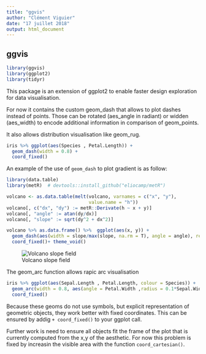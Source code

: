 ```yaml
---
title: "ggvis"
author: "Clément Viguier"
date: "17 juillet 2018"
output: html_document
---
```

## ggvis

```r
library(ggvis)
library(ggplot2)
library(tidyr)
```

This package is an extension of ggplot2 to enable faster design exploration for data visualisation.
 
For now it contains the custom geom_dash that allows to plot dashes instead of points.
Those can be rotated (aes_angle in radiant) or widden (aes_width) to encode additional information in comparison of geom_points.

It also allows distribution visualisation like geom_rug.

```r
iris %>% ggplot(aes(Species , Petal.Length)) +
  geom_dash(width = 0.8) +
  coord_fixed()
```

An example of the use of `geom_dash` to plot gradient is as follow:

```r
library(data.table)
library(metR)  # devtools::install_github("eliocamp/metR")

volcano <- as.data.table(melt(volcano, varnames = c("x", "y"),
                              value.name = "h"))
volcano[, c("dx", "dy") := metR::Derivate(h ~ x + y)]
volcano[, "angle" := atan(dy/dx)]
volcano[, "slope" := sqrt(dy^2 + dx^2)]

volcano %>% as.data.frame() %>%  ggplot(aes(x, y)) +
  geom_dash(aes(width = slope/max(slope, na.rm = T), angle = angle), relative = T) +
  coord_fixed()+ theme_void()

```
![Volcano slope field](./images/volcano_dash.png)

The geom_arc function allows rapic arc visualisation

```r

iris %>% ggplot(aes(Sepal.Length , Petal.Length, colour = Species)) +
  geom_arc(width = 0.8, aes(angle = Petal.Width ,radius = 0.1*Sepal.Width)) +
  coord_fixed()
```


Because these geoms do not use symbols, but explicit representation of geometric objects, they work better with fixed coordinates.
This can be ensured by addig  `+ coord_fixed()` to your ggplot call.

Further work is need to ensure all objects fit the frame of the plot that is currently computed from the x,y of the aesthetic.
For now this problem is fixed by increasin the visible area with the function `coord_cartesian()`.
